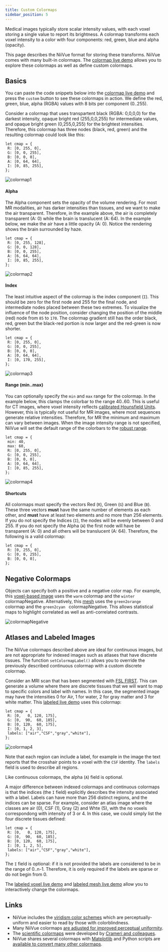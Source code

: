 ```yaml
---
title: Custom Colormaps
sidebar_position: 5
---
```


Medical images typically store scalar intensity values, with each voxel storing a single value to report its brightness. A colormap transforms each voxel intensity to a color with four components: red, green, blue and alpha (opacity).   

This page describes the NiiVue format for storing these transforms. NiiVue comes with many built-in colormaps. The [colormap live demo](https://niivue.com/demos/features/colormaps.html) allows you to explore these colormaps as well as define custom colormaps.

## Basics

 You can paste the code snippets below into the [colormap live demo](https://niivue.com/demos/features/colormaps.html) and press the `custom` button to see these colormaps in action. We define the red, green, blue, alpha (RGBA) values with 8 bits per component (0..255).

Consider a colormap that uses transpartent black (RGBA: 0,0,0,0) for the darkest intensity, opaque bright red (255,0,0,255) for intermediate values, and opaque bright green (0,255,0,255) for the brightest intensities. Therefore, this colormap has three nodes (black, red, green) and the resulting colormap could look like this:

```
let cmap = {
 R: [0, 255, 0],
 G: [0, 0, 255],
 B: [0, 0, 0],
 A: [0, 64, 64],
 I: [0, 85, 255],
};
```
![colormap1](/img/pages/colormap1.png)

#### Alpha

The Alpha component sets the opacity of the volume rendering. For most MR modalities, air has darker intensities than tissues, and we want to make the air transparent. Therefore, in the example above, the air is completely transparent (A: 0) while the brain is translucent (A: 64). In the example below, we make the air have a little opacity (A: 0). Notice the rendering shows the brain surrounded by haze.

```
let cmap = {
 R: [0, 255, 128],
 G: [0, 0, 128],
 B: [0, 0, 255],
 A: [6, 64, 64],
 I: [0, 85, 255],
};
```

![colormap2](/img/pages/colormap2.png)

#### Index

The least intuitive aspect of the colormap is the index component (`I`). This should be zero for the first node and 255 for the final node, and intermediate nodes placed between these two extremes. To visualize the influence of the node position, consider changing the position of the middle (red) node from `85` to `170`. The colormap gradient still has the order black, red, green but the black-red portion is now larger and the red-green is now shorter.

```
let cmap = {
 R: [0, 255, 0],
 G: [0, 0, 255],
 B: [0, 0, 0],
 A: [0, 64, 64],
 I: [0, 170, 255],
};
```

![colormap3](/img/pages/colormap3.png)

#### Range (min..max)

You can optionally specify the `min` and `max` range for the colormap. In the example below, this clamps the colorbar to the range 40..60. This is useful for CT images, where voxel intensity reflects [calibrated Hounsfield Units](https://en.wikipedia.org/wiki/Hounsfield_scale). However, this is typically not useful for MR images, where most sequences generate relative intensities. Therefore, for MR the minimum and maximum can vary between images. When the image intensity range is not specified, NiiVue will set the default range of the colorbars to the [robust range](https://fsl.fmrib.ox.ac.uk/fsl/fslwiki/Fslutils).


```
let cmap = {
 min: 40,
 max: 60,
 R: [0, 255, 0],
 G: [0, 0, 255],
 B: [0, 0, 0],
 A: [0, 64, 64],
 I: [0, 85, 255],
};
```
![colormap4](/img/pages/colormap4.png)

#### Shortcuts

All colormaps must specify the vectors Red (`R`), Green (`G`) and Blue (`B`). These three vectors **must** have the same number of elements as each other, and **must** have at least two elements and no more than 256 elements. If you do not specify the Indices (`I`), the nodes will be evenly between 0 and 255. If you do not specify the Alpha (`A`) the first node will have be transparent (A: 0) and all others will be translucent (A: 64). Therefore, the following is a valid colormap:

```
let cmap = {
 R: [0, 255, 0],
 G: [0, 0, 255],
 B: [0, 0, 0],
};
```

## Negative Colormaps

Objects can specify both a positive and a negative color map. For example, this [voxel-based image](https://niivue.com/demos/features/alphathreshold.html) uses the `warm` colormap and the `winter` colormapNegative. Alternatively, this [mesh](https://niivue.com/demos/features/mesh.stats.html) uses the `green2orange ` colormap and the `green2cyan ` colormapNegative. This allows statistical maps to highlight correlated as well as anti-correlated contrasts.

![colormapNegative](/img/pages/colormapNegative.png)

## Atlases and Labeled Images

The NiiVue colormaps described above are ideal for continuous images, but are not appropriate for indexed images such as atlases that have discrete tissues. The function `setColormapLabel()` allows you to override the previously described continuous colormap with a custom discrete colormap.

Consider an MRI scan that has been segmented with [FSL FIRST](https://fsl.fmrib.ox.ac.uk/fsl/fslwiki/FIRST). This can generate a volume where there are discrete tissues that we will want to map to specific colors and label with names. In this case, the segmented image may have the intensities 0 for Air, 1 for water, 2 for gray matter and 3 for white matter. This [labeled live demo](https://niivue.com/demos/features/segment.html) uses this colormap:

```
let cmap = {
 R: [0,   0, 120, 175],
 G: [0,  90,  60, 185],
 B: [0, 120,  60, 175],
 I: [0, 1, 2, 3],
 labels: ["air","CSF","gray","white"],
};
```

![colormap4](/img/pages/label.png)

Note that each region can include a label, for example in the image the text reports that the crosshair points to a voxel with the `CSF` identity. The `labels` field is used to describe all regions.

Like continuous colormaps, the alpha (`A`) field is optional.

A major difference between indexed colormaps and continuous colormaps is that the indices (the `I` field) explicitly describes the intensity associated with a label. Labels can have more than 256 distinct regions, and the indices can be sparse. For example, consider an atlas image where the classes are air (0), CSF (1), Gray (2) and Whte (5), with the no voxels correspondong with intensity of 3 or 4. In this case, we could simply list the four discrete tissues defined:

```
let cmap = {
 R: [0,   0, 120, 175],
 G: [0,  90,  60, 185],
 B: [0, 120,  60, 175],
 I: [0, 1, 2, 5],
 labels: ["air","CSF","gray","white"],
};
```

The `I` field is optional: if it is not provided the labels are considered to be in the range of 0..n-1. Therefore, it is only required if the labels are sparse or do not begin from 0.

The [labeled voxel live demo](https://niivue.com/demos/features/segment.html) and [labeled mesh live demo](https://niivue.com/demos/features/mesh.atlas.gii.html) allow you to interactively change the colormaps.

## Links

 - NiiVue includes the [viridism color schemes](https://jmsallan.netlify.app/blog/the-viridis-palettes/) which are perceptually-uniform and easier to read by those with colorblindness.
 - Many NiiVue colormaps [are adjusted for improved perceptual uniformity](https://github.com/CPernet/brain_colours).
 - The [scientific colormaps](https://www.fabiocrameri.ch/colourmaps/) were developed by [Crameri and colleagues](https://pubmed.ncbi.nlm.nih.gov/33116149/).
 - NiiVue shares several colormaps with [Matplotlib](https://matplotlib.org/stable/tutorials/colors/colormaps.html#sequential) and Python scripts are [available to convert many other colormaps](https://github.com/niivue/Py2NiiVueColormaps).